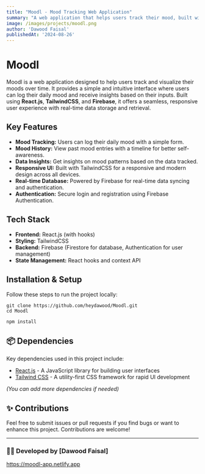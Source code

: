 ```yaml
---
title: "Moodl - Mood Tracking Web Application"
summary: "A web application that helps users track their mood, built with React.js, TailwindCSS, and Firebase."
image: /images/projects/moodl.png
author: 'Dawood Faisal'
publishedAt: '2024-08-26'
---
```




# Moodl

Moodl is a web application designed to help users track and visualize their moods over time. It provides a simple and intuitive interface where users can log their daily mood and receive insights based on their inputs. Built using **React.js**, **TailwindCSS**, and **Firebase**, it offers a seamless, responsive user experience with real-time data storage and retrieval.

## Key Features

- **Mood Tracking:** Users can log their daily mood with a simple form.
- **Mood History:** View past mood entries with a timeline for better self-awareness.
- **Data Insights:** Get insights on mood patterns based on the data tracked.
- **Responsive UI:** Built with TailwindCSS for a responsive and modern design across all devices.
- **Real-time Database:** Powered by Firebase for real-time data syncing and authentication.
- **Authentication:** Secure login and registration using Firebase Authentication.

## Tech Stack

- **Frontend:** React.js (with hooks)
- **Styling:** TailwindCSS
- **Backend:** Firebase (Firestore for database, Authentication for user management)
- **State Management:** React hooks and context API

## Installation & Setup

Follow these steps to run the project locally:

```
git clone https://github.com/heydawood/Moodl.git
cd Moodl
```
```
npm install

```

## 📦 Dependencies

Key dependencies used in this project include:

- [React.js](https://reactjs.org/) - A JavaScript library for building user interfaces
- [Tailwind CSS](https://tailwindcss.com/) - A utility-first CSS framework for rapid UI development

*(You can add more dependencies if needed)*

## ✨ Contributions

Feel free to submit issues or pull requests if you find bugs or want to enhance this project. Contributions are welcome!

---

### 👨‍💻 Developed by [Dawood Faisal]


https://moodl-app.netlify.app
